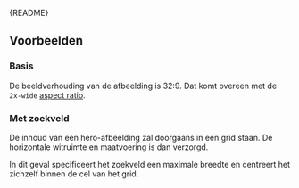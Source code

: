 
<Meta of={HeroImageStories} />

<Markdown>{README}</Markdown>

## Voorbeelden

### Basis

De beeldverhouding van de afbeelding is 32:9.
Dat komt overeen met de `2x-wide` [aspect ratio](?path=/docs/react_layout-aspect-ratio--docs).

<Primary />

### Met zoekveld

De inhoud van een hero-afbeelding zal doorgaans in een grid staan.
De horizontale witruimte en maatvoering is dan verzorgd.

In dit geval specificeert het zoekveld een maximale breedte en centreert het zichzelf binnen de cel van het grid.

<Canvas of={HeroImageStories.WithSearchField} />
